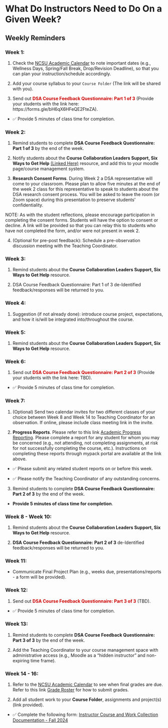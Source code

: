 # What Do Instructors Need to Do On a Given Week?

## Weekly Reminders

### Week 1:

 1) Check the [NCSU Academic Calendar](https://studentservices.ncsu.edu/calendars/academic/) to note important dates (e.g., Wellness Days, Spring/Fall Break, Drop/Revision Deadline), so that you can plan your instruction/schedule accordingly.
 
 2) Add your course syllabus to your `Course Folder` (The link will be shared with you).
 
 3) Send out <span style="color: #CC0000;"> **DSA Course Feedback Questionnaire: Part 1 of 3** </span> (Provide your students with the link here: https://forms.gle/bH6qX6HFeQE2FteZA).
 
 -  ✅ Provide 5 minutes of class time for completion.
 
### Week 2:

 1) Remind students to complete **DSA Course Feedback Questionnaire: Part 1 of 3** by the end of the week.

 2) Notify students about the **Course Collaboration Leaders Support, Six Ways to Get Help** [(Linked Here)](https://docs.google.com/document/d/1HHNjCbm_W4CEdBWgecMDRpI64hqvmsZZ1Tq8qpudjWo/edit?usp=sharing) resource, and add this to your moodle page/course management system.
 
 3) **Research Consent Forms**. During Week 2 a DSA representative will come to your classroom. Please plan to allow five minutes at the end of the week 2 class for this representative to speak to students about the DSA research consent process. You will be asked to leave the room (or Zoom space) during this presentation to preserve students' confidentiality. 

  NOTE: As with the student reflections, please encourage participation in completing the consent forms. Students will have the option to consent or decline. A link will be provided so that you can relay this to students who have not completed the form, and/or were not present in week 2.
  
 4) (Optional for pre-post feedback): Schedule a pre-observation discussion meeting with the Teaching Coordinator.
 
### Week 3:

 1) Remind students about the **Course Collaboration Leaders Support, Six Ways to Get Help** resource.

 2) DSA Course Feedback Questionnaire: Part 1 of 3 de-Identified feedback/responses will be returned to you.

### Week 4:

 1) Suggestion (if not already done): introduce course project, expectations, and how it is/will be integrated into/throughout the course. 

### Week 5:

 1) Remind students about the **Course Collaboration Leaders Support, Six Ways to Get Help** resource.

### Week 6:

 1) Send out <span style="color: #CC0000;"> **DSA Course Feedback Questionnaire: Part 2 of 3** </span> (Provide your students with the link here: TBD).
 
  -  ✅ Provide 5 minutes of class time for completion.
 
### Week 7:

 1) (Optional) Send two calendar invites for two different classes of your choice between Week 8 and Week 14 to Teaching Coordinator for an observation. If online, please include class meeting link in the invite.

 2) **Progress Reports**. Please refer to this link [Academic Progress Reporting](https://dasa.ncsu.edu/faculty-resources/academic-progress-reporting/). Please complete a report for any student for whom you may be concerned (e.g., not attending, not completing assignments, at risk for not successfully completing the course, etc.). Instructions on completing these reports through mypack portal are available at the link above.
 
 - ✅  Please submit any related student reports on or before this week.
 
 - ✅  Please notify the Teaching Coordinator of any outstanding concerns.
 
 3) Remind students to complete **DSA Course Feedback Questionnaire: Part 2 of 3** by the end of the week.
 
  - **Provide 5 minutes of class time for completion**.

### Week 8 - Week 10:

 1) Remind students about the **Course Collaboration Leaders Support, Six Ways to Get Help** resource.
 
 2) **DSA Course Feedback Questionnaire: Part 2 of 3** de-Identified feedback/responses will be returned to you.

### Week 11:

 - Communicate Final Project Plan (e.g., weeks due, presentations/reports - a form will be provided).

### Week 12:

1) Send out <span style="color: #CC0000;"> **DSA Course Feedback Questionnaire: Part 3 of 3** </span> (TBD).

 -  ✅ Provide 5 minutes of class time for completion.

### Week 13:

1) Remind students to complete **DSA Course Feedback Questionnaire: Part 3 of 3** by the end of the week.

2) Add the Teaching Coordinator to your course management space with administrative access (e.g., Moodle as a "hidden instructor" and non-expiring time frame).

### Week 14 - 16:

1) Refer to the [NCSU Academic Calendar](https://studentservices.ncsu.edu/calendars/academic/) to see when final grades are due. Refer to this link [Grade Roster](https://sis.emas.ncsu.edu/faculty/faculty-center/#grades) for how to submit grades. 

2) Add all student work to your **Course Folder**, assignments and project(s) (link provided).

-  ✅ Complete the following form: [Instructor Course and Work Collection Documentation - Fall 2024](https://docs.google.com/forms/d/e/1FAIpQLScV3CbK-M4OCDCSreFOG0X-7m--y73s5uXzyyWClMUWA0QTFA/viewform?usp=sf_link)

